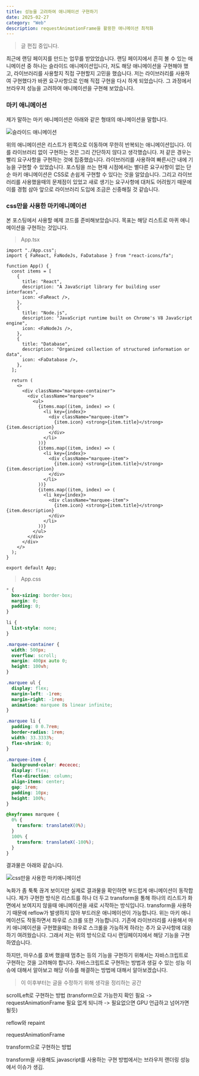 ```yaml
---
title: 성능을 고려하여 애니메이션 구현하기
date: 2025-02-27
category: "Web"
description: requestAnimationFrame을 활용한 애니메이션 최적화
---
```


> 글 편집 중입니다.

최근에 랜딩 페이지를 만드는 업무를 받았었습니다. 랜딩 페이지에서 흔히 볼 수 있는 애니메이션 중 하나는 슬라이드 애니메이션입니다, 저도 해당 애니메이션을 구현해야 했고, 라이브러리를 사용할지 직접 구현할지 고민을 했습니다.
저는 라이브러리를 사용하여 구현했다가 바뀐 요구사항으로 인해 직접 구현을 다시 하게 되었습니다. 그 과정에서 브라우저 성능을 고려하여 애니메이션을 구현해 보았습니다.

### 마키 애니메이션

제가 말하는 마키 애니메이션은 아래와 같은 형태의 애니메이션을 말합니다.

![슬라이드 애니메이션](/videos/video01.gif)

위의 애니메이션은 리스트가 왼쪽으로 이동하며 무한히 반복되는 애니메이션입니다. 이를 라이브러리 없이 구현하는 것은 그리 간단하지 않다고 생각했습니다.
저 같은 경우는 빨리 요구사항을 구현하는 것에 집중했습니다. 라이브러리를 사용하여 빠른시간 내에 기능을 구현할 수 있었습니다. 포스팅을 쓰는 현재 시점에서는
별다른 요구사항이 없는 단순 마키 애니메이션은 CSS로 손쉽게 구현할 수 있다는 것을 알았습니다. 그리고 라이브러리를 사용했을때의 문제점이 있었고 새로 생기는 요구사항에 대처도 어려웠기 때문에 이를 경험 삼아 앞으로 라이브러리 도입에 조금은 신중해질 것 같습니다.

### css만을 사용한 마키애니메이션

본 포스팅에서 사용할 예제 코드를 준비해보았습니다. 목표는 해당 리스트로 마퀴 애니메이션을 구현하는 것입니다.

> App.tsx

```tsx
import "./App.css";
import { FaReact, FaNodeJs, FaDatabase } from "react-icons/fa";

function App() {
  const items = [
    {
      title: "React",
      description: "A JavaScript library for building user interfaces",
      icon: <FaReact />,
    },
    {
      title: "Node.js",
      description: "JavaScript runtime built on Chrome's V8 JavaScript engine",
      icon: <FaNodeJs />,
    },
    {
      title: "Database",
      description: "Organized collection of structured information or data",
      icon: <FaDatabase />,
    },
  ];

  return (
    <>
      <div className="marquee-container">
        <div className="marquee">
          <ul>
            {items.map((item, index) => (
              <li key={index}>
                <div className="marquee-item">
                  {item.icon} <strong>{item.title}</strong> {item.description}
                </div>
              </li>
            ))}
            {items.map((item, index) => (
              <li key={index}>
                <div className="marquee-item">
                  {item.icon} <strong>{item.title}</strong> {item.description}
                </div>
              </li>
            ))}
            {items.map((item, index) => (
              <li key={index}>
                <div className="marquee-item">
                  {item.icon} <strong>{item.title}</strong> {item.description}
                </div>
              </li>
            ))}
          </ul>
        </div>
      </div>
    </>
  );
}

export default App;
```

> App.css

```css
* {
  box-sizing: border-box;
  margin: 0;
  padding: 0;
}

li {
  list-style: none;
}

.marquee-container {
  width: 500px;
  overflow: scroll;
  margin: 400px auto 0;
  height: 100vh;
}

.marquee ul {
  display: flex;
  margin-left: -1rem;
  margin-right: -1rem;
  animation: marquee 8s linear infinite;
}

.marquee li {
  padding: 0 0.7rem;
  border-radius: 1rem;
  width: 33.3333%;
  flex-shrink: 0;
}

.marquee-item {
  background-color: #ececec;
  display: flex;
  flex-direction: column;
  align-items: center;
  gap: 1rem;
  padding: 10px;
  height: 100%;
}

@keyframes marquee {
  0% {
    transform: translateX(0%);
  }
  100% {
    transform: translateX(-100%);
  }
}
```

결과물은 아래와 같습니다.

![css만을 사용한 마키애니메이션](/videos/video02.gif)

녹화가 좀 툭툭 끊겨 보이지만 실제로 결과물을 확인하면 부드럽게 애니메이션이 동작합니다.
제가 구현한 방식은 리스트를 하나 더 두고 transform을 통해 하나의 리스트가 화면에서 보여지지 않을때 애니메이션을 새로 시작하는 방식입니다.
transform을 사용하기 때문에 reflow가 발생하지 않아 부드러운 애니메이션이 가능합니다. 위는 마키 애니메이션도 작동하면서 좌우로 스크롤 또한 가능합니다.
기존에 라이브러리를 사용해서 마키 애니메이션을 구현했을때는 좌우로 스크롤을 가능하게 하라는 추가 요구사항에 대응하기 여려웠습니다. 그래서 저는 위의 방식으로 다시 랜딩페이지에서 해당 기능을 구현하였습니다.

하지만, 마우스를 호버 했을때 멈추는 등의 기능을 구현하기 위해서는 자바스크립트로 구현하는 것을 고려해야 합니다. 자바스크립트로 구현하는 방법과 생길 수 있는 성능 이슈에 대해서 알아보고 해당 이슈를 해결하는 방법에 대해서 알아보겠습니다.

> 이 이후부터는 글을 수정하기 위해 생각을 정리하는 공간

scrollLeft로 구현하는 방법 (transform으로 가능한지 확인 필요 -> requestAnimationFrame 필요 없게 되니까 -> 필요없으면 GPU 언급하고 넘어가면 될듯)

reflow와 repaint

requestAnimationFrame

transform으로 구현하는 방법

transform을 사용해도 javascript를 사용하는 구현 방법에서는 브라우저 랜더링 성능에서 이슈가 생김.
